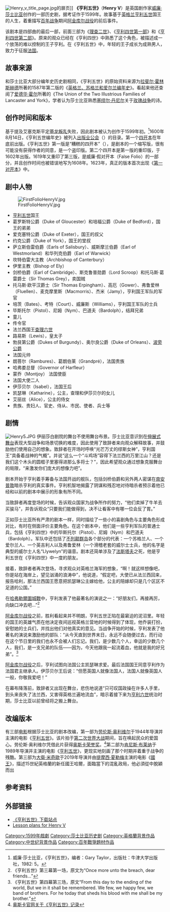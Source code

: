 [[File:Henry_v_title_page.jpg|thumb]]的扉页]]
'''《亨利五世》'''（'''Henry V'''）是英国剧作家[[威廉·莎士比亚|威廉·莎士比亚]]创作的一部历史剧，据考证作于1599年。故事基于[[英格兰|英格兰]][[亨利五世_(英格兰)|亨利五世]]国王的人生，着重描写[[百年战争|百年战争]]期间[[阿金库尔战役|阿金库尔战役]]的前后事件。

该剧本是四部曲的最后一部，前面三部为《[[理查二世_(戏剧)|理查二世]]》、《[[亨利四世_(第一部)|亨利四世第一部]]》和《[[亨利四世_(第二部)|亨利四世第二部]]》。原来的观众已经在《亨利四世》中熟悉了这个角色，被描述成一个放荡的难以控制的王子亨利。在《亨利五世》中，年轻的王子成长为成熟男人，致力于征服[[法国|法国]]。

== 故事来源 ==
和莎士比亚大部分编年史历史剧相同，《亨利五世》的原始资料来源为[[拉斐尔·霍林斯赫德|拉斐尔·霍林斯赫德]]所著的1587年第二版的《[[英格兰、苏格兰和爱尔兰编年史|英格兰、苏格兰和爱尔兰编年史]]》。看起来他还查阅了[[爱德华·霍尔|爱德华·霍尔]]所著的《The Union of the Two Illustrious Families of Lancaster and York》，学者认为莎士比亚熟悉[[塞缪尔·丹尼尔|塞缪尔·丹尼尔]]关于[[玫瑰战争|玫瑰战争]]的诗。

== 创作时间和版本 ==
基于提及艾塞克斯平定[[九年战争_(爱尔兰)|蒂龙叛乱]]失败，因此剧本被认为创作于1599年初。<ref>威廉·莎士比亚，《亨利五世》，编者：Gary Taylor，出版社：牛津大学出版社，1982: 5。</ref>1600年8月14日，《亨利五世编年史》被列入[[出版业公会|出版业公会]]（{{lang|en|Stationers Company}}）的目录。第一个[[开本|四开本]]在年底前出版。《亨利五世》第一版是“糟糕的四开本”（{{lang|en|bad quarto}}），是剧本的一个缩写版，很有可能没有获得作者的同意，是一个盗印版。第二个四开本是第一版的重印版，于1602年出版。1619年又重印了第三版，是威廉·假对开本（False Folio）的一部分，并且创作时间也被错误地写为1608年。1623年，真正的版本首次出现《[[第一对开本|第一对开本]]》中。

== 剧中人物 ==
[[File:FirstFolioHenryV.jpg|thumb]]
*[[亨利五世|亨利五世]]国王
*葛罗斯特公爵（Duke of Gloucester）和培福公爵（Duke of Bedford），国王的弟弟
*爱克塞特公爵（Duke of Exeter），国王的叔父
*约克公爵（Duke of York），国王的堂叔
*萨立斯伯雷伯爵（Earls of Salisbury）、威斯摩兰伯爵（Earl of Westmorland）和华列克伯爵（Earl of Warwick）
*坎特伯雷大主教（Archbishop of Canterbury）
*伊里主教（Bishop of Ely）
*剑桥伯爵（Earl of Cambridge）、斯克鲁普勋爵（Lord Scroop）和托马斯·葛雷爵士（Sir Thomas Grey），卖国贼
*托马斯·欧平汉爵士（Sir Thomas Erpingham）、高厄（Gower）、弗鲁爱林（Fluellen）、麦克摩里斯（Macmorris）、杰米（Jamy），亨利国王军队的军官
*培茨（Bates）、考特（Court）、威廉斯（Williams），亨利国王军队的士兵
*毕斯托尔（Pistol）、尼姆（Nym）、巴道夫（Bardolph），结拜兄弟
*童儿
*传令官
*法兰西国王[[查理六世_(法兰西)|查理六世]]
*路易斯（Lewis），皇太子
*勃艮第公爵（Dukes of Burgundy）、奥尔良公爵（Duke of Orleans）、[[让一世·德·波旁|波旁公爵]]
*法国元帅
*朗菩尔（Rambures）、葛朗伯莱（Grandpré），法国贵族
*哈弗娄总督（Governor of Harfleur）
*蒙乔（Montjoy） 法国使臣
*法国大使二人
*伊莎贝尔（Isabel），法国王后
*凯瑟琳（Katharine），公主，查理和伊莎贝尔的女儿
*艾丽丝（Alice），公主的侍女
*贵族、贵妇人、官史、侍从、市民、使者、兵士等

== 剧情 ==
[[File:Henry5.JPG|thumb]]
伊丽莎白剧院的舞台不使用舞台布景。莎士比亚意识到在[[伸展式舞台|伸展式舞台]]表现大型战争和场景切换的难度，因此使用了致辞者来向观众解释故事，并鼓励他们使用自己的想象。致辞者在开场时呼唤“光芒万丈的缪斯女神”，亨利国王“具备着战神的气概”。并说“这么一个“斗鸡场”容得下法兰西的万里江山？还是我们这个木头的圆框子里塞得进那么多将士？”，因此希望观众通过想象克服舞台的局限，“来激发你们庞大的想像力吧”。

剧本开始于亨利着手筹备与法国开战的舰队，包括剑桥伯爵和另外两人密谋在[[南安普敦|南安普敦]]暗杀亨利的真实事件。亨利机智地揭露了阴谋和残忍地对待暗杀者预示着他已经和以前的剧本中展示的形象有所不同。

当致辞者再度登场的时候，告诉观众国家为战争所作的努力，“他们卖掉了牛羊去买骏马”，并告诉观众“只要我们能做得到，决不让看客中有哪一位会反了胃。”

正如莎士比亚所有严肃的剧本一样，同时描绘了一些小的喜剧角色与主要角色形成对比，有时在侧面评价主要角色。在这个剧本中，他们是一些亨利军队的普通士兵，包括《亨利四世》中的毕斯托尔（Pistol）、尼姆（Nym）和巴道夫（Bardolph）。军队中还包括了[[不列颠群岛|不列颠群岛]]各个部分的代表：一个苏格兰人、一个爱尔兰人、一个英吉利人以及弗鲁爱林（一个滑稽老套的威尔士士兵，他的名字是典型的威尔士人名“Llywelyn”的谐音。剧本还简单涉及了[[法斯塔夫|法斯塔夫]]之死，他是亨利五世在《亨利四世》中一度的朋友。

接着，致辞者者再次登场，寻求观众对英格兰海军的想象，“啊！就这样想像吧，你是站在海岸上，望见汹涌的浪涛中”，他说道，“假定吧，大使已从法兰西回来，报告哈利，那法兰西国王愿意把凯瑟琳公主嫁给他，公主的陪嫁却只是几个区区不足道的公国。”

在[[哈弗勒爾圍城戰|哈弗勒爾圍城戰]]中，亨利发表了他最著名的演说之一：“好朋友们，再接再厉，向缺口冲去吧...”<ref>《亨利五世》第三幕第一场，原文为“Once more unto the breach, dear friends...”</ref>

[[阿金库尔战役|阿金库尔战役]]之前，胜利看起来并不明朗，亨利五世正陷在最窘迫的泥沼里。年轻的国王的英雄气质在他决定夜间巡视英格兰营地的时候得到了体现，他乔装打扮，安慰她的士兵们，并找出他们对他真实的意见。当战争开始的时候，亨利发表了他著名的演说来激励他的部队：“从今天直到世界末日，永远不会随便过去，而行动在这个节日里的我们也永不会被人们忘记。我们，是少数几个人，幸运的少数几个人，我们，是一支兄弟的队伍——因为，今天他跟我一起流着血，他就是我的好兄弟”。<ref>《亨利五世》第四幕第三场，原文“From this day to the ending of the world, But we in it shall be remembered. We few, we happy few, we band of brothers. For he today that sheds his blood with me shall be my brother.”</ref>

[[阿金库尔战役|阿金库尔战役]]之后，亨利试图向法国公主凯瑟琳求爱。最后法国国王同意亨利作为法国君主继承人。伊莎贝尔王后说：“但愿英国人就像法国人，法国人就像英国人一般，你敬我爱吧！”

在幕布降落前，致辞者又出现在舞台，悲伤地说道“只可叹国政操在许多人手里，到头来丧失了法兰西，又害得英格兰遍地流血”，暗示着接下来为[[亨利六世_(英格兰)|亨利六世]]统治时期，莎士比亚以前曾经将之搬上舞台。

== 改编版本 ==
有三部[[电影|电影]]根据莎士比亚的剧本改编，第一部为[[劳伦斯·奥利维尔|劳伦斯·奥利维尔]]于1944年导演并主演的电影《[[亨利五世_(1944年电影)|亨利五世]]》。该片拍于[[第二次世界大战|第二次世界大战]]期间，旨在唤起民众的爱国心。劳伦斯·奥利维尔凭借此片获得[[奥斯卡荣誉奖|奥斯卡荣誉奖]]。<ref>[http://awardsdatabase.oscars.org/ampas_awards/DisplayMain.jsp?curTime=1206290989093 奥斯卡官网关于《亨利五世》记录]{{dead link|date=2017年11月 |bot=InternetArchiveBot |fix-attempted=yes }}</ref>第二部为[[肯尼斯·布莱纳|肯尼斯·布莱纳]]于1989年导演并主演的电影《[[亨利五世_(1989年电影)|亨利五世]]》，更现实地刻画了那个时期并着重于战争的残酷。第三部为[[大衛·米奇歐|大衛·米奇歐]]于2019年导演并由[[提摩西·夏勒梅|提摩西·夏勒梅]]主演的电影《[[國王_(2019年電影)|國王]]》，描述15世紀英格蘭的新任國王哈爾，面臨當下的混亂政局，他必須從中脫穎而出

== 参考资料 ==
{{reflist}}

== 外部链接 ==
{{wikisourcelang|en|The Life of Henry the Fifth|亨利五世}}
*[http://www.gutenberg.org/etext/2253 《亨利五世》下载站点] {{Wayback|url=http://www.gutenberg.org/etext/2253 |date=20090924141500 }}
*[https://web.archive.org/web/20080308161336/http://webenglishteacher.com/henryv.html Lesson plans for Henry V]

{{莎士比亚}}
{{Authority control}}
{{DEFAULTSORT:Henry V}}
[[Category:1599年戲劇|Category:1599年戲劇]]
[[Category:莎士比亚历史剧|Category:莎士比亚历史剧]]
[[Category:英格蘭背景作品|Category:英格蘭背景作品]]
[[Category:中世纪背景作品|Category:中世纪背景作品]]
[[Category:百年戰爭題材作品|Category:百年戰爭題材作品]]